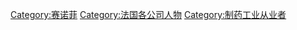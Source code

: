[[Category:赛诺菲|Category:赛诺菲]]
[[Category:法国各公司人物|Category:法国各公司人物]]
[[Category:制药工业从业者|Category:制药工业从业者]]